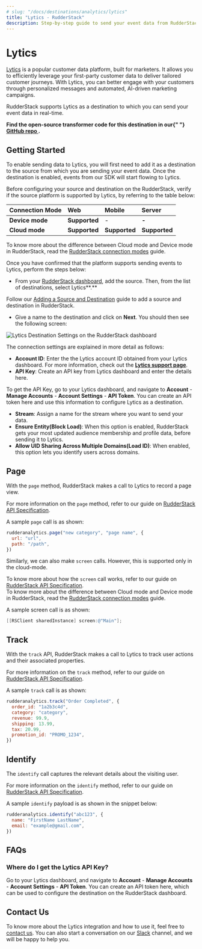 ```yaml
---
# slug: "/docs/destinations/analytics/lytics"
title: "Lytics - RudderStack"
description: Step-by-step guide to send your event data from RudderStack to Lytics.
---
```


# Lytics

[Lytics](https://www.lytics.com/) is a popular customer data platform, built for marketers. It allows you to efficiently leverage your first-party customer data to deliver tailored customer journeys. With Lytics, you can better engage with your customers through personalized messages and automated, AI-driven marketing campaigns.

RudderStack supports Lytics as a destination to which you can send your event data in real-time.

<div class="successBlock">
  <strong>
    Find the open-source transformer code for this destination in our{" "}
    <a href="https://github.com/rudderlabs/rudder-transformer/tree/master/v0/destinations/lytics">
      GitHub repo
    </a>
    .
  </strong>
</div>

## Getting Started

To enable sending data to Lytics, you will first need to add it as a destination to the source from which you are sending your event data. Once the destination is enabled, events from our SDK will start flowing to Lytics.

Before configuring your source and destination on the RudderStack, verify if the source platform is supported by Lytics, by referring to the table below:

| **Connection Mode** | **Web**       | **Mobile**    | **Server**    |
| :------------------ | :------------ | :------------ | :------------ |
| **Device mode**     | **Supported** | -             | **-**         |
| **Cloud mode**      | **Supported** | **Supported** | **Supported** |

<div class="infoBlock">
To know more about the difference between Cloud mode and Device mode in RudderStack, read the <a href="../../get-started/rudderstack-connection-modes">RudderStack connection modes</a> guide.

</div>

Once you have confirmed that the platform supports sending events to Lytics, perform the steps below:

- From your [RudderStack dashboard](https://app.rudderstack.com/signup?type=freetrial), add the source. Then, from the list of destinations, select Lytics**.**

<div class="infoBlock">
Follow our <a href="../../connections/adding-source-and-destination-rudderstack">Adding a Source and Destination</a> guide to add a source and destination in RudderStack.

</div>

- Give a name to the destination and click on **Next**. You should then see the following screen:

![Lytics Destination Settings on the RudderStack dashboard](../../.gitbook/assets/lytics.png)

The connection settings are explained in more detail as follows:

- **Account ID**: Enter the the Lytics account ID obtained from your Lytics dashboard. For more information, check out the [**Lytics support page**](https://support.lytics.com/hc/en-us/articles/115001231351-How-do-I-find-my-Lytics-account-ID-).
- **API Key**: Create an API key from Lytics dashboard and enter the details here.

<div class="infoBlock">
To get the API Key, go to your Lytics dashboard, and navigate to <strong>Account</strong> - <strong>Manage Accounts</strong> - <strong>Account Settings</strong> - <strong>API Token</strong>. You can create an API token here and use this information to configure Lytics as a destination.

</div>

- **Stream**: Assign a name for the stream where you want to send your data.
- **Ensure Entity\(Block Load\)**: When this option is enabled, RudderStack gets your most updated audience membership and profile data, before sending it to Lytics.
- **Allow UID Sharing Across Multiple Domains\(Load ID\)**: When enabled, this option lets you identify users across domains.

## Page

With the `page` method, RudderStack makes a call to Lytics to record a page view.

<div class="infoBlock">
For more information on the <code class="inline-code">page</code> method, refer to our guide on <a href="../../rudderstack-api/rudderstack-spec/page">RudderStack API Specification</a>.

</div>

A sample `page` call is as shown:

```javascript
rudderanalytics.page("new category", "page name", {
  url: "url",
  path: "/path",
})
```

Similarly, we can also make `screen` calls. However, this is supported only in the cloud-mode.

<div class="infoBlock">
To know more about how the <code class="inline-code">screen</code> call works, refer to our guide on <a href="../../rudderstack-api/http-api-specification#9-screen">RudderStack API Specification</a>.

</div>

<div class="infoBlock">
To know more about the difference between Cloud mode and Device mode in RudderStack, read the <a href="../../get-started/rudderstack-connection-modes">RudderStack connection modes</a> guide.

</div>

A sample screen call is as shown:

```objectivec
[[RSClient sharedInstance] screen:@"Main"];
```

## Track

With the `track` API, RudderStack makes a call to Lytics to track user actions and their associated properties.

<div class="infoBlock">
For more information on the <code class="inline-code">track</code> method, refer to our guide on <a href="../../rudderstack-api/rudderstack-spec/track">RudderStack API Specification</a>.

</div>

A sample `track` call is as shown:

```javascript
rudderanalytics.track("Order Completed", {
  order_id: "1a2b3c4d",
  category: "category",
  revenue: 99.9,
  shipping: 13.99,
  tax: 20.99,
  promotion_id: "PROMO_1234",
})
```

## Identify

The `identify` call captures the relevant details about the visiting user.

<div class="infoBlock">
For more information on the <code class="inline-code">identify</code> method, refer to our guide on <a href="../../rudderstack-api/rudderstack-spec/identify">RudderStack API Specification</a>.

</div>

A sample `identify` payload is as shown in the snippet below:

```javascript
rudderanalytics.identify("abc123", {
  name: "FirstName LastName",
  email: "example@gmail.com",
})
```

## FAQs

### Where do I get the Lytics API Key?

Go to your Lytics dashboard, and navigate to **Account** - **Manage Accounts** - **Account Settings** - **API Token**. You can create an API token here, which can be used to configure the destination on the RudderStack dashboard.

## Contact Us

To know more about the Lytics integration and how to use it, feel free to [contact us](mailto:%20docs@rudderstack.com). You can also start a conversation on our [Slack](https://resources.rudderstack.com/join-rudderstack-slack) channel, and we will be happy to help you.
